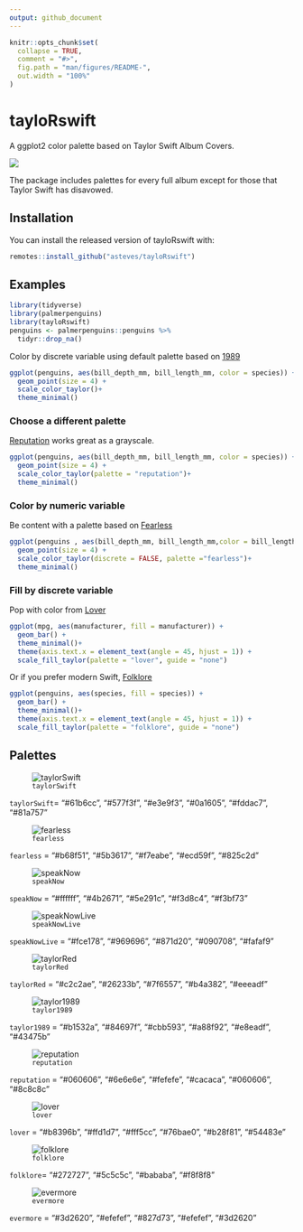 ```yaml
---
output: github_document
---
```


<!-- README.md is generated from README.Rmd. Please edit that file -->

```r
knitr::opts_chunk$set(
  collapse = TRUE,
  comment = "#>",
  fig.path = "man/figures/README-",
  out.width = "100%"
)
```

# tayloRswift

<!-- badges: start -->
<!-- badges: end -->

A ggplot2 color palette based on Taylor Swift Album Covers. 

![](https://media.giphy.com/media/3o7aCSsc6sx9s92wbm/giphy.gif)

The package includes palettes for every full album except for those that Taylor Swift has disavowed. 

## Installation

You can install the released version of tayloRswift with:

``` r
remotes::install_github("asteves/tayloRswift")
```

## Examples

```r
library(tidyverse)
library(palmerpenguins)
library(tayloRswift)
penguins <- palmerpenguins::penguins %>% 
  tidyr::drop_na()
```


Color by discrete variable using default palette based on [1989](https://en.wikipedia.org/wiki/1989_(Taylor_Swift_album))

```r
ggplot(penguins, aes(bill_depth_mm, bill_length_mm, color = species)) +
  geom_point(size = 4) +
  scale_color_taylor()+
  theme_minimal()
```


### Choose a different palette 

[Reputation](https://en.wikipedia.org/wiki/Reputation_(Taylor_Swift_album)) works great as a grayscale. 

```r
ggplot(penguins, aes(bill_depth_mm, bill_length_mm, color = species)) +
  geom_point(size = 4) +
  scale_color_taylor(palette = "reputation")+
  theme_minimal()
```


### Color by numeric variable 

Be content with a palette based on [Fearless](https://en.wikipedia.org/wiki/Fearless_(Taylor%27s_Version))

```r
ggplot(penguins , aes(bill_depth_mm, bill_length_mm,color = bill_length_mm)) +
  geom_point(size = 4) +
  scale_color_taylor(discrete = FALSE, palette ="fearless")+
  theme_minimal()
```

### Fill by discrete variable

Pop with color from [Lover](https://en.wikipedia.org/wiki/Lover_(album))
```r
ggplot(mpg, aes(manufacturer, fill = manufacturer)) +
  geom_bar() +
  theme_minimal()+
  theme(axis.text.x = element_text(angle = 45, hjust = 1)) +
  scale_fill_taylor(palette = "lover", guide = "none")
```

Or if you prefer modern Swift, [Folklore](https://en.wikipedia.org/wiki/Folklore_(Taylor_Swift_album))

```r
ggplot(penguins, aes(species, fill = species)) +
  geom_bar() +
  theme_minimal()+
  theme(axis.text.x = element_text(angle = 45, hjust = 1)) +
  scale_fill_taylor(palette = "folklore", guide = "none")
```

## Palettes 

![`taylorSwift`](https://upload.wikimedia.org/wikipedia/en/1/1f/Taylor_Swift_-_Taylor_Swift.png)

`taylorSwift`= "#61b6cc", "#577f3f", "#e3e9f3", "#0a1605", "#fddac7", "#81a757"
 
![`fearless`](https://upload.wikimedia.org/wikipedia/en/5/5b/Fearless_%28Taylor%27s_Version%29_%282021_album_cover%29_by_Taylor_Swift.png) 
 

`fearless` = "#b68f51", "#5b3617", "#f7eabe", "#ecd59f", "#825c2d"
 
![`speakNow`](https://upload.wikimedia.org/wikipedia/en/8/8f/Taylor_Swift_-_Speak_Now_cover.png)

`speakNow` = "#ffffff", "#4b2671", "#5e291c", "#f3d8c4", "#f3bf73"

![`speakNowLive`](https://upload.wikimedia.org/wikipedia/en/e/e9/Taylor_Swift_-_Speak_Now_World_Tour_-_Live.png)

`speakNowLive` = "#fce178", "#969696", "#871d20", "#090708", "#fafaf9"

![`taylorRed`](https://upload.wikimedia.org/wikipedia/en/e/e8/Taylor_Swift_-_Red.png) 

`taylorRed` = "#c2c2ae", "#26233b", "#7f6557", "#b4a382", "#eeeadf"

![`taylor1989`](https://upload.wikimedia.org/wikipedia/en/f/f6/Taylor_Swift_-_1989.png)

`taylor1989` = "#b1532a", "#84697f", "#cbb593", "#a88f92", "#e8eadf", "#43475b"

![`reputation`](https://upload.wikimedia.org/wikipedia/en/f/f2/Taylor_Swift_-_Reputation.png)

`reputation` = "#060606", "#6e6e6e", "#fefefe", "#cacaca", "#060606", "#8c8c8c"

![`lover`](https://upload.wikimedia.org/wikipedia/en/c/cd/Taylor_Swift_-_Lover.png)

`lover` = "#b8396b", "#ffd1d7", "#fff5cc", "#76bae0", "#b28f81", "#54483e"

![`folklore`](https://upload.wikimedia.org/wikipedia/en/f/f8/Taylor_Swift_-_Folklore.png)

`folklore`= "#272727", "#5c5c5c", "#bababa", "#f8f8f8"

![`evermore`](https://upload.wikimedia.org/wikipedia/en/0/0a/Taylor_Swift_-_Evermore.png)

`evermore` = "#3d2620", "#efefef", "#827d73", "#efefef", "#3d2620"
